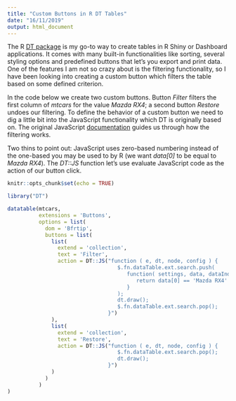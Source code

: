 ```yaml
---
title: "Custom Buttons in R DT Tables"
date: "16/11/2019"
output: html_document
---
```


The R [DT package](https://rstudio.github.io/DT/) is my go-to way to create tables in R Shiny or Dashboard applications. It comes with many built-in functionalities like sorting, several styling options and predefined buttons that let's you export and print data. One of the features I am not so crazy about is the filtering functionality, so I have been looking into creating a custom button which filters the table based on some defined criterion.

In the code below we create two custom buttons. Button *Filter* filters the first column of *mtcars* for the value *Mazda RX4*; a second button *Restore* undoes our filtering.
To define the behavior of a custom button we need to dig a little bit into the JavaScript functionality which DT is originally based on.
The original JavaScript [documentation](https://datatables.net/manual/plug-ins/search) guides us through how the filtering works. 

Two thins to point out: JavaScript uses zero-based numbering instead of the one-based you may be used to by R (we want *data[0]* to be equal to *Mazda RX4*). The *DT::JS* function let's use evaluate JavaScript code as the action of our button click.

```r
knitr::opts_chunk$set(echo = TRUE)
```

```r
library("DT")

datatable(mtcars,
          extensions = 'Buttons',
          options = list(
            dom = 'Bfrtip',
            buttons = list(
              list(
                extend = 'collection',
                text = 'Filter',
                action = DT::JS("function ( e, dt, node, config ) {
                                   $.fn.dataTable.ext.search.push(
                                      function( settings, data, dataIndex ) {
                                         return data[0] == 'Mazda RX4'
                                      }
                                   );     
                                   dt.draw();
                                   $.fn.dataTable.ext.search.pop();
                                }")
              ),
              list(
                extend = 'collection',
                text = 'Restore',
                action = DT::JS("function ( e, dt, node, config ) {
                                   $.fn.dataTable.ext.search.pop();
                                   dt.draw();
                                }")
              )
            )
          )
)
```
